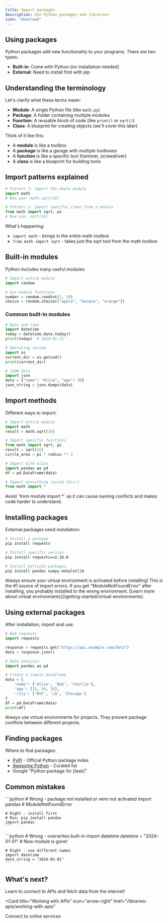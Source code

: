 ```yaml
---
title: Import packages
description: Use Python packages and libraries
icon: "download"
---
```


## Using packages

Python packages add new functionality to your programs. There are two types:
- **Built-in**: Come with Python (no installation needed)
- **External**: Need to install first with pip

## Understanding the terminology

Let's clarify what these terms mean:

- **Module**: A single Python file (like `math.py`)
- **Package**: A folder containing multiple modules
- **Function**: A reusable block of code (like `print()` or `sqrt()`)
- **Class**: A blueprint for creating objects (we'll cover this later)

Think of it like this:
- A **module** is like a toolbox
- A **package** is like a garage with multiple toolboxes
- A **function** is like a specific tool (hammer, screwdriver)
- A **class** is like a blueprint for building tools

## Import patterns explained

```python
# Pattern 1: Import the whole module
import math
# Now use: math.sqrt(16)

# Pattern 2: Import specific items from a module
from math import sqrt, pi
# Now use: sqrt(16)
```

What's happening:
- `import math` - brings in the entire math toolbox
- `from math import sqrt` - takes just the sqrt tool from the math toolbox

## Built-in modules

Python includes many useful modules:

```python
# Import entire module
import random

# Use module functions
number = random.randint(1, 10)
choice = random.choice(["apple", "banana", "orange"])
```

### Common built-in modules

```python
# Date and time
import datetime
today = datetime.date.today()
print(today)  # 2024-01-15

# Operating system
import os
current_dir = os.getcwd()
print(current_dir)

# JSON data
import json
data = {"name": "Alice", "age": 30}
json_string = json.dumps(data)
```

## Import methods

Different ways to import:

```python
# Import entire module
import math
result = math.sqrt(16)

# Import specific functions
from math import sqrt, pi
result = sqrt(16)
circle_area = pi * radius ** 2

# Import with alias
import pandas as pd
df = pd.DataFrame(data)

# Import everything (avoid this!)
from math import *
```

<Warning>
  Avoid `from module import *` as it can cause naming conflicts and makes code harder to understand.
</Warning>

## Installing packages

External packages need installation:

```bash
# Install a package
pip install requests

# Install specific version
pip install requests==2.28.0

# Install multiple packages
pip install pandas numpy matplotlib
```

<Tip>
  Always ensure your virtual environment is activated before installing! This is the #1 source of import errors. If you get "ModuleNotFoundError" after installing, you probably installed to the wrong environment. [Learn more about virtual environments](/getting-started/virtual-environments).
</Tip>

## Using external packages

After installation, import and use:

```python
# Web requests
import requests

response = requests.get("https://api.example.com/data")
data = response.json()

# Data analysis
import pandas as pd

# Create a simple DataFrame
data = {
    'name': ['Alice', 'Bob', 'Charlie'],
    'age': [25, 30, 35],
    'city': ['NYC', 'LA', 'Chicago']
}
df = pd.DataFrame(data)
print(df)
```

<Note>
  Always use virtual environments for projects. They prevent package conflicts between different projects.
</Note>

## Finding packages

Where to find packages:
- [PyPI](https://pypi.org) - Official Python package index
- [Awesome Python](https://github.com/vinta/awesome-python) - Curated list
- Google "Python package for [task]"

## Common mistakes

<AccordionGroup>
  <Accordion title="Import errors">
    ```python
    # Wrong - package not installed or venv not activated
    import pandas  # ModuleNotFoundError
    
    # Right - install first
    # Run: pip install pandas
    import pandas
    ```
  </Accordion>

  <Accordion title="Name conflicts">
    ```python
    # Wrong - overwrites built-in
    import datetime
    datetime = "2024-01-01"  # Now module is gone!
    
    # Right - use different names
    import datetime
    date_string = "2024-01-01"
    ```
  </Accordion>
</AccordionGroup>

## What's next?

Learn to connect to APIs and fetch data from the internet!

<Card
  title="Working with APIs"
  icon="arrow-right"
  href="/libraries-apis/working-with-apis"
>
  Connect to online services
</Card>